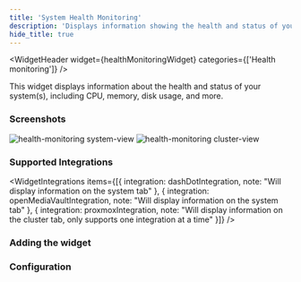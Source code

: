 ```yaml
---
title: 'System Health Monitoring'
description: 'Displays information showing the health and status of your system(s).'
hide_title: true
---
```




<WidgetHeader
  widget={healthMonitoringWidget}
  categories={['Health monitoring']}
/>

This widget displays information about the health and status of your system(s), including CPU, memory, disk usage, and more.

### Screenshots


<img src={systemView} alt="health-monitoring system-view" width={256} height={256} />
<img src={clusterView} alt="health-monitoring cluster-view" width={256} height={256} />

### Supported Integrations

<WidgetIntegrations items={[{
  integration: dashDotIntegration,
  note: "Will display information on the system tab"
}, {
  integration: openMediaVaultIntegration,
  note: "Will display information on the system tab"
}, {
  integration: proxmoxIntegration,
  note: "Will display information on the cluster tab, only supports one integration at a time"
}]} />

### Adding the widget

<AddingWidget />

### Configuration
<WidgetConfig configuration={healthMonitoringWidget.configuration} />
